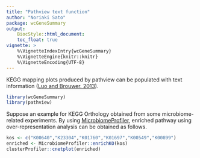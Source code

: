 ```yaml
---
title: "Pathview text function"
author: "Noriaki Sato"
package: wcGeneSummary
output: 
    BiocStyle::html_document:
    toc_float: true
vignette: >
    %\VignetteIndexEntry{wcGeneSummary}
    %\VignetteEngine{knitr::knitr}
    %\VignetteEncoding{UTF-8}  
---
```


KEGG mapping plots produced by pathview can be populated with text information ([Luo and Brouwer. 2013](https://academic.oup.com/bioinformatics/article/29/14/1830/232698])).

```r
library(wcGeneSummary)
library(pathview)
```

Suppose an example for KEGG Orthology obtained from some microbiome-related experiments.
By using [MicrobiomeProfiler](https://github.com/YuLab-SMU/MicrobiomeProfiler), enriched pathway using over-representation analysis can be obtained as follows.

```r
kos <- c("K00640","K23304","K01760","K01697","K00549","K00899")
enriched <- MicrobiomeProfiler::enrichKO(kos)
clusterProfiler::cnetplot(enriched)
```